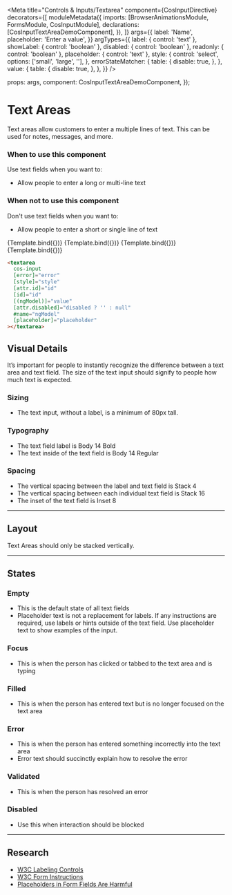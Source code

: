 


<Meta
  title="Controls &amp; Inputs/Textarea"
  component={CosInputDirective}
  decorators={[
    moduleMetadata({
      imports: [BrowserAnimationsModule, FormsModule, CosInputModule],
      declarations: [CosInputTextAreaDemoComponent],
    }),
  ]}
  args={{
    label: 'Name',
    placeholder: 'Enter a value',
  }}
  argTypes={{
    label: { control: 'text' },
    showLabel: { control: 'boolean' },
    disabled: { control: 'boolean' },
    readonly: { control: 'boolean' },
    placeholder: { control: 'text' },
    style: {
      control: 'select',
      options: ['small', 'large', ''],
    },
    errorStateMatcher: {
      table: {
        disable: true,
      },
    },
    value: {
      table: {
        disable: true,
      },
    },
  }}
/>

  props: args,
  component: CosInputTextAreaDemoComponent,
});

# Text Areas

Text areas allow customers to enter a multiple lines of text. This can be used for notes, messages, and more.

### When to use this component

Use text fields when you want to:

- Allow people to enter a long or multi-line text

### When not to use this component

Don't use text fields when you want to:

- Allow people to enter a short or single line of text

<Canvas>
  <Story name="Primary">{Template.bind({})}</Story>
  <Story name="Small" args={{ style: 'small' }}>
    {Template.bind({})}
  </Story>
  <Story name="Large" args={{ style: 'large' }}>
    {Template.bind({})}
  </Story>
  <Story name="Disabled" args={{ disabled: true }}>
    {Template.bind({})}
  </Story>
</Canvas>

```html
<textarea
  cos-input
  [error]="error"
  [style]="style"
  [attr.id]="id"
  [id]="id"
  [(ngModel)]="value"
  [attr.disabled]="disabled ? '' : null"
  #name="ngModel"
  [placeholder]="placeholder"
></textarea>
```

<ArgsTable of={CosInputTextAreaDemoComponent} />

## Visual Details

It’s important for people to instantly recognize the difference between a text area and text field. The size of the text input should signify to people how much text is expected.

### Sizing

- The text input, without a label, is a minimum of 80px tall.

### Typography

- The text field label is Body 14 Bold
- The text inside of the text field is Body 14 Regular

### Spacing

- The vertical spacing between the label and text field is Stack 4
- The vertical spacing between each individual text field is Stack 16
- The inset of the text field is Inset 8

---

## Layout

Text Areas should only be stacked vertically.

---

## States

### Empty

- This is the default state of all text fields
- Placeholder text is not a replacement for labels. If any instructions are required, use labels or hints outside of the text field. Use placeholder text to show examples of the input.

### Focus

- This is when the person has clicked or tabbed to the text area and is typing

### Filled

- This is when the person has entered text but is no longer focused on the text area

### Error

- This is when the person has entered something incorrectly into the text area
- Error text should succinctly explain how to resolve the error

### Validated

- This is when the person has resolved an error

### Disabled

- Use this when interaction should be blocked

---

## Research

- [W3C Labeling Controls](https://www.w3.org/WAI/tutorials/forms/labels/)
- [W3C Form Instructions](https://www.w3.org/WAI/tutorials/forms/instructions/)
- [Placeholders in Form Fields Are Harmful](https://www.nngroup.com/articles/form-design-placeholders/)
